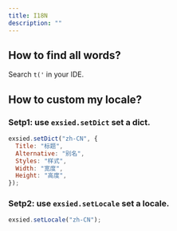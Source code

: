 ```yaml
---
title: I18N
description: ""
---
```


## How to find all words?

Search `t('` in your IDE.

## How to custom my locale?

### Setp1: use `exsied.setDict` set a dict.

```js
exsied.setDict("zh-CN", {
  Title: "标题",
  Alternative: "别名",
  Styles: "样式",
  Width: "宽度",
  Height: "高度",
});
```

### Setp2: use `exsied.setLocale` set a locale.

```js
exsied.setLocale("zh-CN");
```

